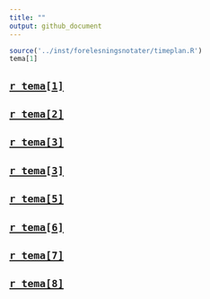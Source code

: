 ```yaml
---
title: ""
output: github_document
---
```


```r
source('../inst/forelesningsnotater/timeplan.R')
tema[1]
```

## [`r tema[1]`](https://github.com/joernih/SFB30820Finansteori/blob/master/inst/forelesningsnotater/1_introduksjon_og_overblikk.pdf)
## [`r tema[2]`](https://github.com/joernih/SFB30820Finansteori/tree/master/inst/forelesningsnotater/2_relevant_risiko_2_obj.pdf)
## [`r tema[3]`](https://github.com/joernih/SFB30820Finansteori/tree/master/inst/forelesningsnotater/3_relevant_risiko_3_N_obj.pdf)
## [`r tema[3]`](https://github.com/joernih/SFB30820Finansteori/tree/master/inst/forelesningsnotater/4_Effisiens.pdf)
## [`r tema[5]`](https://github.com/joernih/SFB30820Finansteori/tree/master/inst/forelesningsnotater/5_Kapitalverdimodellen.pdf)
## [`r tema[6]`](https://github.com/joernih/SFB30820Finansteori/tree/master/inst/forelesningsnotater/6_Langsiktige_finansieringsformer.pdf)
## [`r tema[7]`](https://github.com/joernih/SFB30820Finansteori/tree/master/inst/forelesningsnotater/7_Gjeldsgrad_og_risiko.pdf)
## [`r tema[8]`](https://github.com/joernih/SFB30820Finansteori/tree/master/inst/forelesningsnotater/8_Gjeldsgrad_og_verdi_i_perfekte_kapitalmarkeder.pdf)

